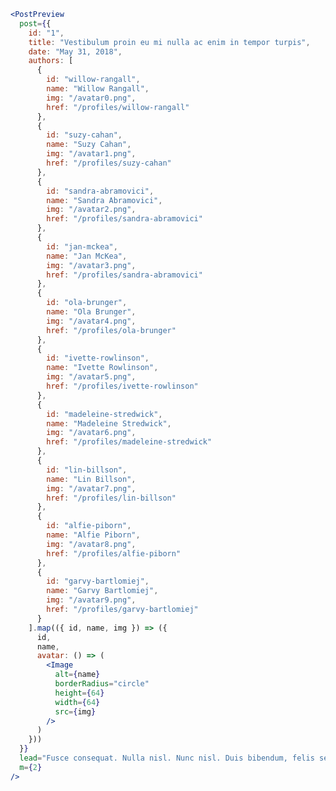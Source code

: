 ```jsx
<PostPreview
  post={{
    id: "1",
    title: "Vestibulum proin eu mi nulla ac enim in tempor turpis",
    date: "May 31, 2018",
    authors: [
      {
        id: "willow-rangall",
        name: "Willow Rangall",
        img: "/avatar0.png",
        href: "/profiles/willow-rangall"
      },
      {
        id: "suzy-cahan",
        name: "Suzy Cahan",
        img: "/avatar1.png",
        href: "/profiles/suzy-cahan"
      },
      {
        id: "sandra-abramovici",
        name: "Sandra Abramovici",
        img: "/avatar2.png",
        href: "/profiles/sandra-abramovici"
      },
      {
        id: "jan-mckea",
        name: "Jan McKea",
        img: "/avatar3.png",
        href: "/profiles/sandra-abramovici"
      },
      {
        id: "ola-brunger",
        name: "Ola Brunger",
        img: "/avatar4.png",
        href: "/profiles/ola-brunger"
      },
      {
        id: "ivette-rowlinson",
        name: "Ivette Rowlinson",
        img: "/avatar5.png",
        href: "/profiles/ivette-rowlinson"
      },
      {
        id: "madeleine-stredwick",
        name: "Madeleine Stredwick",
        img: "/avatar6.png",
        href: "/profiles/madeleine-stredwick"
      },
      {
        id: "lin-billson",
        name: "Lin Billson",
        img: "/avatar7.png",
        href: "/profiles/lin-billson"
      },
      {
        id: "alfie-piborn",
        name: "Alfie Piborn",
        img: "/avatar8.png",
        href: "/profiles/alfie-piborn"
      },
      {
        id: "garvy-bartlomiej",
        name: "Garvy Bartlomiej",
        img: "/avatar9.png",
        href: "/profiles/garvy-bartlomiej"
      }
    ].map(({ id, name, img }) => ({
      id,
      name,
      avatar: () => (
        <Image
          alt={name}
          borderRadius="circle"
          height={64}
          width={64}
          src={img}
        />
      )
    }))
  }}
  lead="Fusce consequat. Nulla nisl. Nunc nisl. Duis bibendum, felis sed interdum venenatis, turpis enim blandit mi, in porttitor pede justo eu massa. Donec dapibus. Duis at velit eu est congue elementum. In hac habitasse platea dictumst. Morbi vestibulum, velit id pretium iaculis, diam erat fermentum justo, nec condimentum neque sapien placerat ante. Nulla justo."
  m={2}
/>
```
